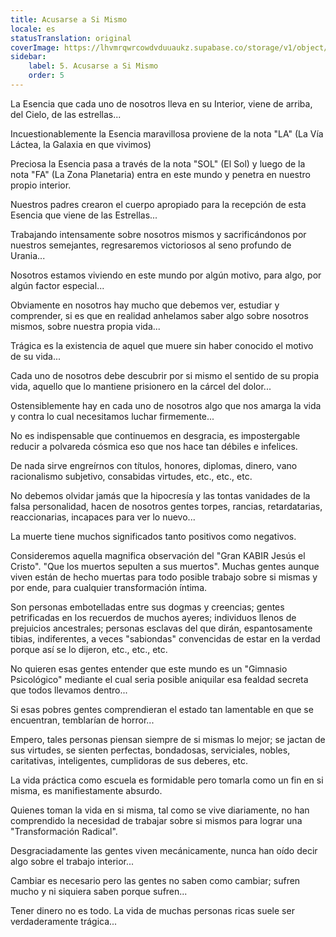 ```yaml
---
title: Acusarse a Si Mismo
locale: es
statusTranslation: original
coverImage: https://lhvmrqwrcowdvduuaukz.supabase.co/storage/v1/object/public/strapi-uploads/small_cover-tratado-de-psicologia-revolucionaria.webp-5e15e1cec4e0ebebcde5d7fc7565d8fd.webp
sidebar:
    label: 5. Acusarse a Si Mismo
    order: 5
---
```

La Esencia que cada uno de nosotros lleva en su Interior, viene de arriba, del Cielo, de las estrellas...

Incuestionablemente la Esencia maravillosa proviene de la nota "LA" (La Vía Láctea, la Galaxia en que vivimos)

Preciosa la Esencia pasa a través de la nota "SOL" (El Sol) y luego de la nota "FA" (La Zona Planetaria) entra en este mundo y penetra en nuestro propio interior.

Nuestros padres crearon el cuerpo apropiado para la recepción de esta Esencia que viene de las Estrellas...

Trabajando intensamente sobre nosotros mismos y sacrificándonos por nuestros semejantes, regresaremos victoriosos al seno profundo de Urania...

Nosotros estamos viviendo en este mundo por algún motivo, para algo, por algún factor especial...

Obviamente en nosotros hay mucho que debemos ver, estudiar y comprender, si es que en realidad anhelamos saber algo sobre nosotros mismos, sobre nuestra propia vida...

Trágica es la existencia de aquel que muere sin haber conocido el motivo de su vida...

Cada uno de nosotros debe descubrir por si mismo el sentido de su propia vida, aquello que lo mantiene prisionero en la cárcel del dolor...

Ostensiblemente hay en cada uno de nosotros algo que nos amarga la vida y contra lo cual necesitamos luchar firmemente...

No es indispensable que continuemos en desgracia, es impostergable reducir a polvareda cósmica eso que nos hace tan débiles e infelices.

De nada sirve engreírnos con títulos, honores, diplomas, dinero, vano racionalismo subjetivo, consabidas virtudes, etc., etc., etc.

No debemos olvidar jamás que la hipocresía y las tontas vanidades de la falsa personalidad, hacen de nosotros gentes torpes, rancias, retardatarias, reaccionarias, incapaces para ver lo nuevo...

La muerte tiene muchos significados tanto positivos como negativos.

Consideremos aquella magnifica observación del "Gran KABIR Jesús el Cristo". "Que los muertos sepulten a sus muertos". Muchas gentes aunque viven están de hecho muertas para todo posible trabajo sobre si mismas y por ende, para cualquier transformación íntima.

Son personas embotelladas entre sus dogmas y creencias; gentes petrificadas en los recuerdos de muchos ayeres; individuos llenos de prejuicios ancestrales; personas esclavas del que dirán, espantosamente tibias, indiferentes, a veces "sabiondas" convencidas de estar en la verdad porque así se lo dijeron, etc., etc., etc.

No quieren esas gentes entender que este mundo es un "Gimnasio Psicológico" mediante el cual seria posible aniquilar esa fealdad secreta que todos llevamos dentro...

Si esas pobres gentes comprendieran el estado tan lamentable en que se encuentran, temblarían de horror...

Empero, tales personas piensan siempre de si mismas lo mejor; se jactan de sus virtudes, se sienten perfectas, bondadosas, serviciales, nobles, caritativas, inteligentes, cumplidoras de sus deberes, etc.

La vida práctica como escuela es formidable pero tomarla como un fin en si misma, es manifiestamente absurdo.

Quienes toman la vida en si misma, tal como se vive diariamente, no han comprendido la necesidad de trabajar sobre si mismos para lograr una "Transformación Radical".

Desgraciadamente las gentes viven mecánicamente, nunca han oído decir algo sobre el trabajo interior...

Cambiar es necesario pero las gentes no saben como cambiar; sufren mucho y ni siquiera saben porque sufren...

Tener dinero no es todo. La vida de muchas personas ricas suele ser verdaderamente trágica...
